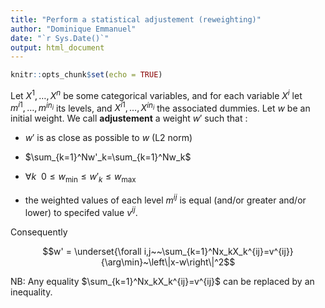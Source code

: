 ```yaml
---
title: "Perform a statistical adjustement (reweighting)"
author: "Dominique Emmanuel"
date: "`r Sys.Date()`"
output: html_document
---
```


```r
knitr::opts_chunk$set(echo = TRUE)
```


Let $X^1,\ldots, X^n$ be some categorical variables, and for each variable $X^i$ let $m^{i1},\ldots,m^{in_i}$ its levels, and $X^{i1},\ldots,X^{in_i}$ the associated dummies. Let $w$ be an initial weight.
We call **adjustement** a weight $w'$ such that :

  * $w'$ is as close as possible to $w$ (L2 norm)
  
  * $\sum_{k=1}^Nw'_k=\sum_{k=1}^Nw_k$

  * $\forall k~~0\leq w_{\text{min}} \leq w'_k \leq w_{\text{max}}$
  
  * the weighted values of each level $m^{ij}$ is equal (and/or greater and/or lower) to specifed value $v^{ij}$.
  
Consequently

$$w' = \underset{\forall i,j~~\sum_{k=1}^Nx_kX_k^{ij}=v^{ij}}{\arg\min}~\left\|x-w\right\|^2$$
  
NB: Any equality $\sum_{k=1}^Nx_kX_k^{ij}=v^{ij}$ can be replaced by an inequality.

